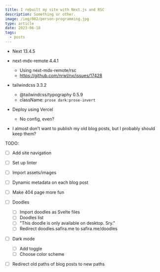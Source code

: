 ```yaml
---
title: I rebuilt my site with Next.js and RSC
description: Something or other.
image: /img/002/person-programming.jpg
type: article
date: 2023-06-18
tags:
  - posts
---
```


- Next 13.4.5
- next-mdx-remote 4.4.1
  - Using next-mdx-remote/rsc
  - https://github.com/nrwl/nx/issues/17428
- tailwindcss 3.3.2
  - @tailwindcss/typography 0.5.9
  - className: `prose dark:prose-invert`
- Deploy using Vercel
  - No config, even?

- I almost don't want to publish my old blog posts, but I probably should keep them?

TODO:
- [ ] Add site navigation
- [ ] Set up linter
- [ ] Import assets/images
- [ ] Dynamic metadata on each blog post
- [ ] Make 404 page more fun
- [ ] Doodles
  - [ ] Import doodles as Svelte files
  - [ ] Doodles list
  - [ ] "This doodle is only available on desktop. Sry."
  - [ ] Redirect doodles.safira.me to safira.me/doodles
- [ ] Dark mode
  - [ ] Add toggle
  - [ ] Choose color scheme
- [ ] Redirect old paths of blog posts to new paths

